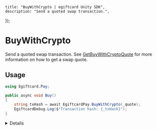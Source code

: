 
	title: "BuyWithCrypto | egiftcard Unity SDK",
	description: "Send a quoted swap transaction.",
});

# BuyWithCrypto

Send a quoted swap transaction. See [GetBuyWithCryptoQuote](/unity/pay/getbuywithcryptoquote) for more information on how to get a swap quote.

## Usage

```csharp
using Egiftcard.Pay;

public async void Buy()
{
	string txHash = await EgiftcardPay.BuyWithCrypto(_quote);
	EgiftcardDebug.Log($"Transaction hash: {_txHash}");
}
```

<Details summary="Configuration">

#### BuyWithCryptoQuoteResult

See [GetBuyWithCryptoQuote](/unity/pay/getbuywithcryptoquote) for more information on the `BuyWithCryptoQuoteResult` object.

### Return Value

`string`: The transaction hash of the swap transaction.

</Details>
